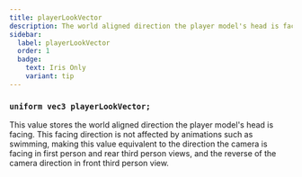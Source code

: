 ```yaml
---
title: playerLookVector
description: The world aligned direction the player model's head is facing.
sidebar:
  label: playerLookVector
  order: 1
  badge:
    text: Iris Only
    variant: tip
---
```


### `uniform vec3 playerLookVector;`

This value stores the world aligned direction the player model's head is facing. This facing direction is not affected by animations such as swimming, making this value equivalent to the direction the camera is facing in first person and rear third person views, and the reverse of the camera direction in front third person view.